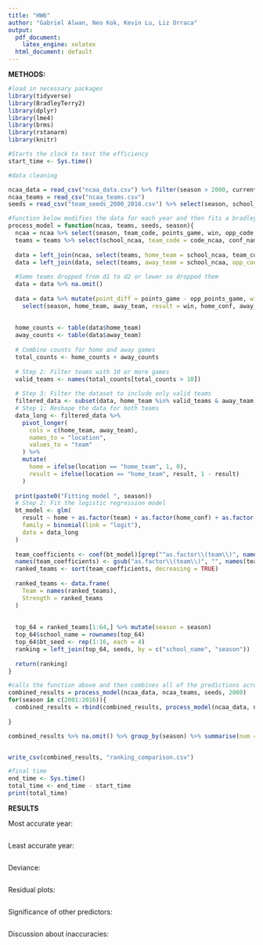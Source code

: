 ```yaml
---
title: "HW6"
author: "Gabriel Alwan, Neo Kok, Kevin Lu, Liz Orraca"
output:
  pdf_document: 
    latex_engine: xelatex
  html_document: default
---
```




**METHODS:**

```r
#load in necessary packages
library(tidyverse)
library(BradleyTerry2)
library(dplyr)
library(lme4)
library(brms)
library(rstanarm)
library(knitr)
```


```r
#Starts the clock to test the efficiency
start_time <- Sys.time()

```


```r

#data cleaning

ncaa_data = read_csv("ncaa_data.csv") %>% filter(season > 2000, current_division == "D1")
ncaa_teams = read_csv("ncaa_teams.csv")
seeds = read_csv("team_seeds_2000_2016.csv") %>% select(season, school_name, seed)
```


```r

#function below modifies the data for each year and then fits a bradley terry model (using the function glm )
process_model = function(ncaa, teams, seeds, season){
  ncaa = ncaa %>% select(season, team_code, points_game, win, opp_code, opp_points_game) %>% filter(season == season)
  teams = teams %>% select(school_ncaa, team_code = code_ncaa, conf_name) 
  
  data = left_join(ncaa, select(teams, home_team = school_ncaa, team_code, home_conf = conf_name), by = c("team_code")) 
  data = left_join(data, select(teams, away_team = school_ncaa, opp_code = team_code, away_conf = conf_name), by = c("opp_code"))
  
  #Some teams dropped from d1 to d2 or lower so dropped them
  data = data %>% na.omit()
  
  data = data %>% mutate(point_diff = points_game - opp_points_game, win = ifelse(win, 1, 0)) %>%
    select(season, home_team, away_team, result = win, home_conf, away_conf, point_diff)
  
  
  home_counts <- table(data$home_team)
  away_counts <- table(data$away_team)
  
  # Combine counts for home and away games
  total_counts <- home_counts + away_counts
  
  # Step 2: Filter teams with 10 or more games
  valid_teams <- names(total_counts[total_counts > 10])
  
  # Step 3: Filter the dataset to include only valid teams
  filtered_data <- subset(data, home_team %in% valid_teams & away_team %in% valid_teams)
  # Step 1: Reshape the data for both teams
  data_long <- filtered_data %>%
    pivot_longer(
      cols = c(home_team, away_team), 
      names_to = "location", 
      values_to = "team"
    ) %>%
    mutate(
      home = ifelse(location == "home_team", 1, 0),
      result = ifelse(location == "home_team", result, 1 - result)
    )
  
  print(paste0("Fitting model ", season))
  # Step 2: Fit the logistic regression model
  bt_model <- glm(
    result ~ home + as.factor(team) + as.factor(home_conf) + as.factor(away_conf) - 1,
    family = binomial(link = "logit"),
    data = data_long
  )
  
  team_coefficients <- coef(bt_model)[grep("^as.factor\\(team\\)", names(coef(bt_model)))]
  names(team_coefficients) <- gsub("as.factor\\(team\\)", "", names(team_coefficients))
  ranked_teams <- sort(team_coefficients, decreasing = TRUE)
  
  ranked_teams <- data.frame(
    Team = names(ranked_teams),
    Strength = ranked_teams
  )
  
  
  top_64 = ranked_teams[1:64,] %>% mutate(season = season)
  top_64$school_name = rownames(top_64)
  top_64$bt_seed <- rep(1:16, each = 4)
  ranking = left_join(top_64, seeds, by = c("school_name", "season"))
  
  return(ranking)
}
```


```r

#calls the function above and then combines all of the predictions across all years into one data set
combined_results = process_model(ncaa_data, ncaa_teams, seeds, 2000)
for(season in c(2001:2016)){
  combined_results = rbind(combined_results, process_model(ncaa_data, ncaa_teams, seeds, season))
  
}

combined_results %>% na.omit() %>% group_by(season) %>% summarise(num = n(), na = 64 - num, same = sum(bt_seed == seed), diff = sum((bt_seed - as.integer(seed)), na.rm = T))


write_csv(combined_results, "ranking_comparison.csv")


```



```r

#final time
end_time <- Sys.time()
total_time <- end_time - start_time
print(total_time)

```


**RESULTS**


Most accurate year:
```r


```

Least accurate year:
```r



```


Deviance:

```r



```


Residual plots:


```r



```

Significance of other predictors:


```r



```


Discussion about inaccuracies:


